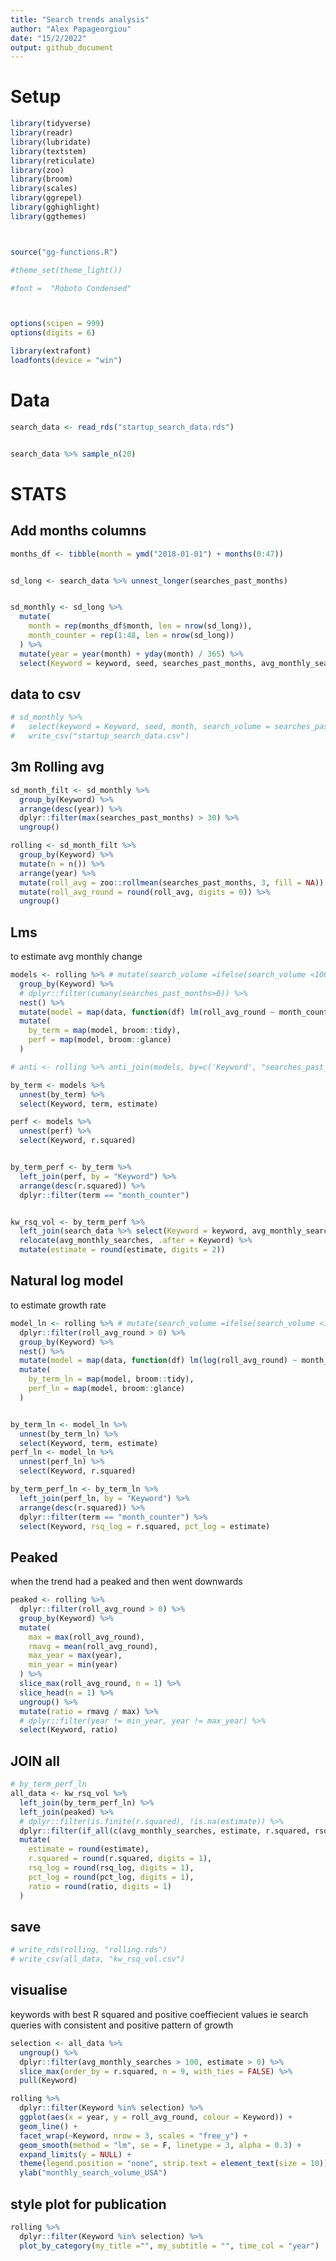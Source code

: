 ```yaml
---
title: "Search trends analysis"
author: "Alex Papageorgiou"
date: "15/2/2022"
output: github_document
---
```




# Setup

```r
library(tidyverse)
library(readr)
library(lubridate)
library(textstem)
library(reticulate)
library(zoo)
library(broom)
library(scales)
library(ggrepel)
library(gghighlight)
library(ggthemes)



source("gg-functions.R")

#theme_set(theme_light())

#font =  "Roboto Condensed"



options(scipen = 999)
options(digits = 6)
```

```r
library(extrafont)
loadfonts(device = "win")
```


# Data

```r
search_data <- read_rds("startup_search_data.rds")


search_data %>% sample_n(20)
```



# STATS


## Add months columns

```r

months_df <- tibble(month = ymd("2018-01-01") + months(0:47))


sd_long <- search_data %>% unnest_longer(searches_past_months)


sd_monthly <- sd_long %>%
  mutate(
    month = rep(months_df$month, len = nrow(sd_long)),
    month_counter = rep(1:48, len = nrow(sd_long))
  ) %>%
  mutate(year = year(month) + yday(month) / 365) %>%
  select(Keyword = keyword, seed, searches_past_months, avg_monthly_searches, month_counter, month, year)
```


## data to csv

```r
# sd_monthly %>%
#   select(keyword = Keyword, seed, month, search_volume = searches_past_months) %>%
#   write_csv("startup_search_data.csv")
```


## 3m Rolling avg

```r

sd_month_filt <- sd_monthly %>%
  group_by(Keyword) %>%
  arrange(desc(year)) %>%
  dplyr::filter(max(searches_past_months) > 30) %>%
  ungroup()

rolling <- sd_month_filt %>%
  group_by(Keyword) %>%
  mutate(n = n()) %>%
  arrange(year) %>%
  mutate(roll_avg = zoo::rollmean(searches_past_months, 3, fill = NA)) %>%
  mutate(roll_avg_round = round(roll_avg, digits = 0)) %>%
  ungroup()
```

## Lms

to estimate avg monthly change

```r
models <- rolling %>% # mutate(search_volume =ifelse(search_volume <100, NA , search_volume) )
  group_by(Keyword) %>%
  # dplyr::filter(cumany(searches_past_months>0)) %>%
  nest() %>%
  mutate(model = map(data, function(df) lm(roll_avg_round ~ month_counter, data = df))) %>%
  mutate(
    by_term = map(model, broom::tidy),
    perf = map(model, broom::glance)
  )

# anti <- rolling %>% anti_join(models, by=c('Keyword', "searches_past_months"))

by_term <- models %>%
  unnest(by_term) %>%
  select(Keyword, term, estimate)

perf <- models %>%
  unnest(perf) %>%
  select(Keyword, r.squared)


by_term_perf <- by_term %>%
  left_join(perf, by = "Keyword") %>%
  arrange(desc(r.squared)) %>%
  dplyr::filter(term == "month_counter")


kw_rsq_vol <- by_term_perf %>%
  left_join(search_data %>% select(Keyword = keyword, avg_monthly_searches)) %>%
  relocate(avg_monthly_searches, .after = Keyword) %>%
  mutate(estimate = round(estimate, digits = 2))
```

## Natural log model

to estimate growth rate

```r
model_ln <- rolling %>% # mutate(search_volume =ifelse(search_volume <100, NA , search_volume) )
  dplyr::filter(roll_avg_round > 0) %>%
  group_by(Keyword) %>%
  nest() %>%
  mutate(model = map(data, function(df) lm(log(roll_avg_round) ~ month_counter, data = df))) %>%
  mutate(
    by_term_ln = map(model, broom::tidy),
    perf_ln = map(model, broom::glance)
  )


by_term_ln <- model_ln %>%
  unnest(by_term_ln) %>%
  select(Keyword, term, estimate)
perf_ln <- model_ln %>%
  unnest(perf_ln) %>%
  select(Keyword, r.squared)

by_term_perf_ln <- by_term_ln %>%
  left_join(perf_ln, by = "Keyword") %>%
  arrange(desc(r.squared)) %>%
  dplyr::filter(term == "month_counter") %>%
  select(Keyword, rsq_log = r.squared, pct_log = estimate)
```

## Peaked

when the trend had a peaked and then went downwards

```r

peaked <- rolling %>%
  dplyr::filter(roll_avg_round > 0) %>%
  group_by(Keyword) %>%
  mutate(
    max = max(roll_avg_round),
    rmavg = mean(roll_avg_round),
    max_year = max(year),
    min_year = min(year)
  ) %>%
  slice_max(roll_avg_round, n = 1) %>%
  slice_head(n = 1) %>%
  ungroup() %>%
  mutate(ratio = rmavg / max) %>%
  # dplyr::filter(year != min_year, year != max_year) %>%
  select(Keyword, ratio)
```

## JOIN all



```r
# by_term_perf_ln
all_data <- kw_rsq_vol %>%
  left_join(by_term_perf_ln) %>%
  left_join(peaked) %>%
  # dplyr::filter(is.finite(r.squared), !is.na(estimate)) %>%
  dplyr::filter(if_all(c(avg_monthly_searches, estimate, r.squared, rsq_log, pct_log, ratio), ~ is.finite(.x))) %>%
  mutate(
    estimate = round(estimate),
    r.squared = round(r.squared, digits = 1),
    rsq_log = round(rsq_log, digits = 1),
    pct_log = round(pct_log, digits = 1),
    ratio = round(ratio, digits = 1)
  )
```

## save

```r
# write_rds(rolling, "rolling.rds")
# write_csv(all_data, "kw_rsq_vol.csv")
```

## visualise 

keywords with best R squared and positive coeffiecient values 
ie search queries with consistent and positive pattern of growth

```r

selection <- all_data %>%
  ungroup() %>%
  dplyr::filter(avg_monthly_searches > 100, estimate > 0) %>%
  slice_max(order_by = r.squared, n = 9, with_ties = FALSE) %>%
  pull(Keyword)

rolling %>%
  dplyr::filter(Keyword %in% selection) %>%
  ggplot(aes(x = year, y = roll_avg_round, colour = Keyword)) +
  geom_line() +
  facet_wrap(~Keyword, nrow = 3, scales = "free_y") +
  geom_smooth(method = "lm", se = F, linetype = 3, alpha = 0.3) +
  expand_limits(y = NULL) +
  theme(legend.position = "none", strip.text = element_text(size = 10)) +
  ylab("monthly_search_volume_USA")
```


## style plot for publication


```r

rolling %>%
  dplyr::filter(Keyword %in% selection) %>% 
  plot_by_category(my_title ="", my_subtitle = "", time_col = "year")

```

